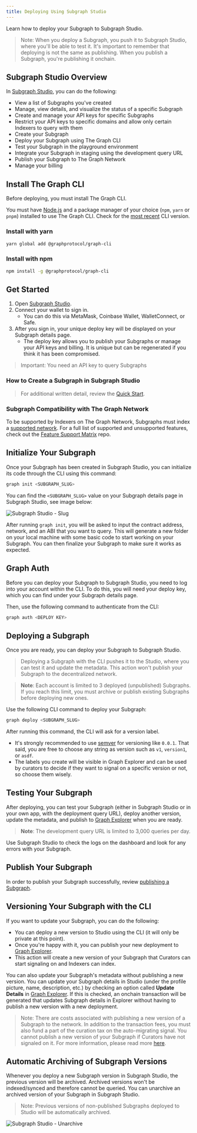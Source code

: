 ```yaml
---
title: Deploying Using Subgraph Studio
---
```


Learn how to deploy your Subgraph to Subgraph Studio.

> Note: When you deploy a Subgraph, you push it to Subgraph Studio, where you'll be able to test it. It's important to remember that deploying is not the same as publishing. When you publish a Subgraph, you're publishing it onchain.

## Subgraph Studio Overview

In [Subgraph Studio](https://thegraph.com/studio/), you can do the following:

- View a list of Subgraphs you've created
- Manage, view details, and visualize the status of a specific Subgraph
- Create and manage your API keys for specific Subgraphs
- Restrict your API keys to specific domains and allow only certain Indexers to query with them
- Create your Subgraph
- Deploy your Subgraph using The Graph CLI
- Test your Subgraph in the playground environment
- Integrate your Subgraph in staging using the development query URL
- Publish your Subgraph to The Graph Network
- Manage your billing

## Install The Graph CLI

Before deploying, you must install The Graph CLI.

You must have [Node.js](https://nodejs.org/) and a package manager of your choice (`npm`, `yarn` or `pnpm`) installed to use The Graph CLI. Check for the [most recent](https://github.com/graphprotocol/graph-tooling/releases?q=%40graphprotocol%2Fgraph-cli&expanded=true) CLI version.

### Install with yarn

```bash
yarn global add @graphprotocol/graph-cli
```

### Install with npm

```bash
npm install -g @graphprotocol/graph-cli
```

## Get Started

1. Open [Subgraph Studio](https://thegraph.com/studio/).
2. Connect your wallet to sign in.
   - You can do this via MetaMask, Coinbase Wallet, WalletConnect, or Safe.
3. After you sign in, your unique deploy key will be displayed on your Subgraph details page.
   - The deploy key allows you to publish your Subgraphs or manage your API keys and billing. It is unique but can be regenerated if you think it has been compromised.

> Important: You need an API key to query Subgraphs

### How to Create a Subgraph in Subgraph Studio

<VideoEmbed title="How to Deploy a Subgraph - A Step-By-Step Walkthrough" youtube="nGIFuC69bSA" />

> For additional written detail, review the [Quick Start](/subgraphs/quick-start/).

### Subgraph Compatibility with The Graph Network

To be supported by Indexers on The Graph Network, Subgraphs must index a [supported network](/supported-networks/). For a full list of supported and unsupported features, check out the [Feature Support Matrix](https://github.com/graphprotocol/indexer/blob/main/docs/feature-support-matrix.md) repo.

## Initialize Your Subgraph

Once your Subgraph has been created in Subgraph Studio, you can initialize its code through the CLI using this command:

```bash
graph init <SUBGRAPH_SLUG>
```

You can find the `<SUBGRAPH_SLUG>` value on your Subgraph details page in Subgraph Studio, see image below:

![Subgraph Studio - Slug](/img/doc-subgraph-slug.png)

After running `graph init`, you will be asked to input the contract address, network, and an ABI that you want to query. This will generate a new folder on your local machine with some basic code to start working on your Subgraph. You can then finalize your Subgraph to make sure it works as expected.

## Graph Auth

Before you can deploy your Subgraph to Subgraph Studio, you need to log into your account within the CLI. To do this, you will need your deploy key, which you can find under your Subgraph details page.

Then, use the following command to authenticate from the CLI:

```bash
graph auth <DEPLOY KEY>
```

## Deploying a Subgraph

Once you are ready, you can deploy your Subgraph to Subgraph Studio.

> Deploying a Subgraph with the CLI pushes it to the Studio, where you can test it and update the metadata. This action won't publish your Subgraph to the decentralized network.

> **Note**: Each account is limited to 3 deployed (unpublished) Subgraphs. If you reach this limit, you must archive or publish existing Subgraphs before deploying new ones.


Use the following CLI command to deploy your Subgraph:

```bash
graph deploy <SUBGRAPH_SLUG>
```

After running this command, the CLI will ask for a version label.

- It's strongly recommended to use [semver](https://semver.org/) for versioning like `0.0.1`. That said, you are free to choose any string as version such as `v1`, `version1`, or `asdf`.
- The labels you create will be visible in Graph Explorer and can be used by curators to decide if they want to signal on a specific version or not, so choose them wisely.

## Testing Your Subgraph

After deploying, you can test your Subgraph (either in Subgraph Studio or in your own app, with the deployment query URL), deploy another version, update the metadata, and publish to [Graph Explorer](https://thegraph.com/explorer) when you are ready.

> **Note**: The development query URL is limited to 3,000 queries per day.

Use Subgraph Studio to check the logs on the dashboard and look for any errors with your Subgraph.

## Publish Your Subgraph

In order to publish your Subgraph successfully, review [publishing a Subgraph](/subgraphs/developing/publishing/publishing-a-subgraph/).

## Versioning Your Subgraph with the CLI

If you want to update your Subgraph, you can do the following:

- You can deploy a new version to Studio using the CLI (it will only be private at this point).
- Once you're happy with it, you can publish your new deployment to [Graph Explorer](https://thegraph.com/explorer).
- This action will create a new version of your Subgraph that Curators can start signaling on and Indexers can index.

You can also update your Subgraph's metadata without publishing a new version. You can update your Subgraph details in Studio (under the profile picture, name, description, etc.) by checking an option called **Update Details** in [Graph Explorer](https://thegraph.com/explorer). If this is checked, an onchain transaction will be generated that updates Subgraph details in Explorer without having to publish a new version with a new deployment.

> Note: There are costs associated with publishing a new version of a Subgraph to the network. In addition to the transaction fees, you must also fund a part of the curation tax on the auto-migrating signal. You cannot publish a new version of your Subgraph if Curators have not signaled on it. For more information, please read more [here](/resources/roles/curating/).

## Automatic Archiving of Subgraph Versions

Whenever you deploy a new Subgraph version in Subgraph Studio, the previous version will be archived. Archived versions won't be indexed/synced and therefore cannot be queried. You can unarchive an archived version of your Subgraph in Subgraph Studio.

> Note: Previous versions of non-published Subgraphs deployed to Studio will be automatically archived.

![Subgraph Studio - Unarchive](/img/Unarchive.png)
